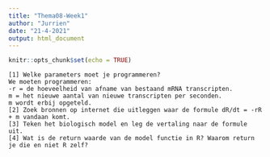 ```yaml
---
title: "Thema08-Week1"
author: "Jurrien"
date: "21-4-2021"
output: html_document
---
```


```r
knitr::opts_chunk$set(echo = TRUE)
```

    [1] Welke parameters moet je programmeren?
    We moeten programmeren:
    -r = de hoeveelheid van afname van bestaand mRNA transcripten.
    m = het nieuwe aantal van nieuwe transcripten per seconden.
    m wordt erbij opgeteld.
    [2] Zoek bronnen op internet die uitleggen waar de formule dR/dt = -rR + m vandaan komt.
    [3] Teken het biologisch model en leg de vertaling naar de formule uit.
    [4] Wat is de return waarde van de model functie in R? Waarom return je die en niet R zelf?
